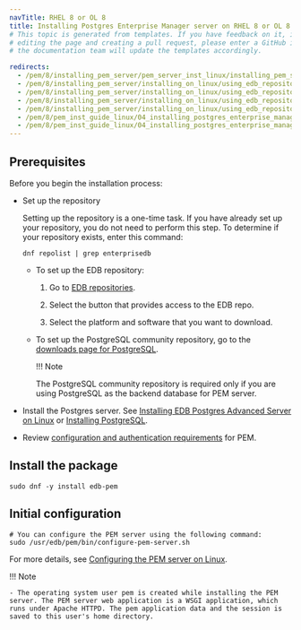 ```yaml
---
navTitle: RHEL 8 or OL 8
title: Installing Postgres Enterprise Manager server on RHEL 8 or OL 8 x86_64
# This topic is generated from templates. If you have feedback on it, instead of
# editing the page and creating a pull request, please enter a GitHub issue and
# the documentation team will update the templates accordingly.

redirects:
  - /pem/8/installing_pem_server/pem_server_inst_linux/installing_pem_server_using_edb_repository/x86_amd64/pem_server_rhel8_x86
  - /pem/8/installing_pem_server/installing_on_linux/using_edb_repository/ibm_power_ppc64le/pem_server_rhel8_x86/
  - /pem/8/installing_pem_server/installing_on_linux/using_edb_repository/ppc64le/pem_server_rhel8_x86/
  - /pem/8/installing_pem_server/installing_on_linux/using_edb_repository/x86_amd64/pem_server_rhel8_x86/
  - /pem/8/installing_pem_server/installing_on_linux/using_edb_repository/x86/pem_server_rhel8_x86/
  - /pem/8/pem_inst_guide_linux/04_installing_postgres_enterprise_manager/03_installing_pem_server_using_edb_repository/03_pem_server_sles15_x86/
  - /pem/8/pem_inst_guide_linux/04_installing_postgres_enterprise_manager/03_installing_pem_server_using_edb_repository/04_pem_server_sles12_x86/
---
```


## Prerequisites

Before you begin the installation process:

- Set up the repository

  Setting up the repository is a one-time task. If you have already set up your repository, you do not need to perform this step.
  To determine if your repository exists, enter this command:

  `dnf repolist | grep enterprisedb`

  - To set up the EDB repository:

    1. Go to [EDB repositories](https://www.enterprisedb.com/repos-downloads).

    1. Select the button that provides access to the EDB repo.

    1. Select the platform and software that you want to download.

  - To set up the PostgreSQL community repository, go to the [downloads page for PostgreSQL](https://www.postgresql.org/download/).

    !!! Note

    The PostgreSQL community repository is required only if you are using PostgreSQL as the backend database for PEM server.

- Install the Postgres server. See [Installing EDB Postgres Advanced Server on Linux](/epas/latest/installing/) or [Installing PostgreSQL](/supported-open-source/postgresql/installer/).

- Review [configuration and authentication requirements](../prerequisites/) for PEM.

## Install the package

```shell
sudo dnf -y install edb-pem
```

## Initial configuration

```shell
# You can configure the PEM server using the following command:
sudo /usr/edb/pem/bin/configure-pem-server.sh
```

For more details, see [Configuring the PEM server on Linux](../configuring_the_pem_server_on_linux/).

!!! Note

    - The operating system user pem is created while installing the PEM server. The PEM server web application is a WSGI application, which runs under Apache HTTPD. The pem application data and the session is saved to this user's home directory.
